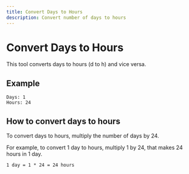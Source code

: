```yaml
---
title: Convert Days to Hours
description: Convert number of days to hours
---
```


# Convert Days to Hours

This tool converts days to hours (d to h) and vice versa.

## Example

```text
Days: 1
Hours: 24
```

## How to convert days to hours

To convert days to hours, multiply the number of days by 24.

For example, to convert 1 day to hours, multiply 1 by 24, that makes 24 hours in 1 day.

```text
1 day = 1 * 24 = 24 hours
```
